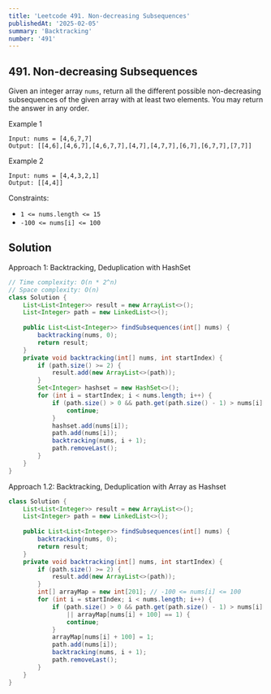 ```yaml
---
title: 'Leetcode 491. Non-decreasing Subsequences'
publishedAt: '2025-02-05'
summary: 'Backtracking'
number: '491'
---
```


## 491. Non-decreasing Subsequences

Given an integer array `nums`, return all the different possible non-decreasing subsequences of the given array with at least two elements. You may return the answer in any order.


Example 1
`````
Input: nums = [4,6,7,7]
Output: [[4,6],[4,6,7],[4,6,7,7],[4,7],[4,7,7],[6,7],[6,7,7],[7,7]]
`````

Example 2
`````
Input: nums = [4,4,3,2,1]
Output: [[4,4]]
`````


Constraints:

- `1 <= nums.length <= 15`
- `-100 <= nums[i] <= 100`


## Solution
Approach 1: Backtracking, Deduplication with HashSet
````JAVA
// Time complexity: O(n * 2^n)
// Space complexity: O(n)
class Solution {
    List<List<Integer>> result = new ArrayList<>();
    List<Integer> path = new LinkedList<>();
    
    public List<List<Integer>> findSubsequences(int[] nums) {
        backtracking(nums, 0);
        return result;
    }
    private void backtracking(int[] nums, int startIndex) {
        if (path.size() >= 2) {
            result.add(new ArrayList<>(path));
        }
        Set<Integer> hashset = new HashSet<>();
        for (int i = startIndex; i < nums.length; i++) {
            if (path.size() > 0 && path.get(path.size() - 1) > nums[i] || hashset.contains(nums[i])) {
                continue;
            }
            hashset.add(nums[i]);
            path.add(nums[i]);
            backtracking(nums, i + 1);
            path.removeLast();
        }
    }
}
````

Approach 1.2: Backtracking, Deduplication with Array as Hashset
````JAVA
class Solution {
    List<List<Integer>> result = new ArrayList<>();
    List<Integer> path = new LinkedList<>();
    
    public List<List<Integer>> findSubsequences(int[] nums) {
        backtracking(nums, 0);
        return result;
    }
    private void backtracking(int[] nums, int startIndex) {
        if (path.size() >= 2) {
            result.add(new ArrayList<>(path));
        }
        int[] arrayMap = new int[201]; // -100 <= nums[i] <= 100
        for (int i = startIndex; i < nums.length; i++) {
            if (path.size() > 0 && path.get(path.size() - 1) > nums[i] 
                || arrayMap[nums[i] + 100] == 1) {
                continue;
            }
            arrayMap[nums[i] + 100] = 1;
            path.add(nums[i]);
            backtracking(nums, i + 1);
            path.removeLast();
        }
    }
}
````